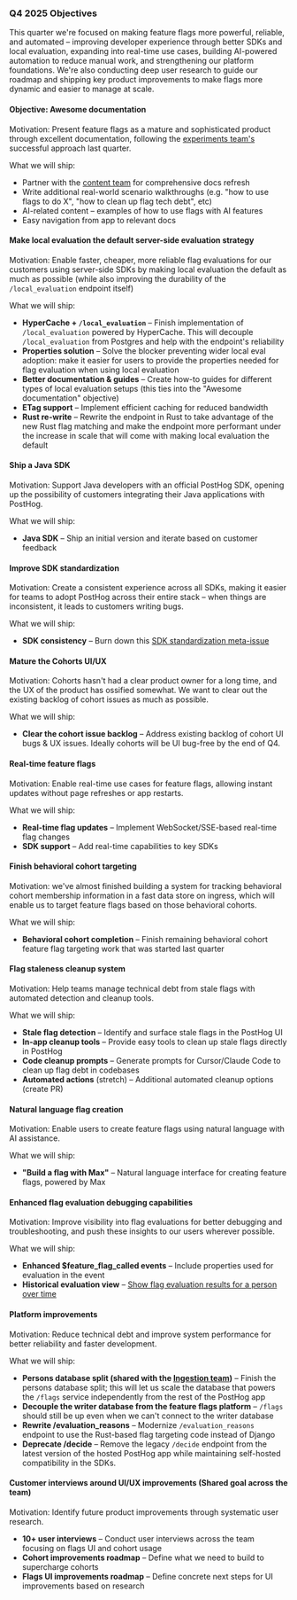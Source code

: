 ### Q4 2025 Objectives
This quarter we're focused on making feature flags more powerful, reliable, and automated – improving developer experience through better SDKs and local evaluation, expanding into real-time use cases, building AI-powered automation to reduce manual work, and strengthening our platform foundations. We're also conducting deep user research to guide our roadmap and shipping key product improvements to make flags more dynamic and easier to manage at scale.


#### Objective: Awesome documentation <TeamMember name="Dylan Martin" photo />
Motivation: Present feature flags as a mature and sophisticated product through excellent documentation, following the [experiments team's](/team/experiments) successful approach last quarter.

What we will ship:
* Partner with the [content team](/teams/content) for comprehensive docs refresh
* Write additional real-world scenario walkthroughs (e.g. "how to use flags to do X", "how to clean up flag tech debt", etc)
* AI-related content – examples of how to use flags with AI features
* Easy navigation from app to relevant docs

#### Make local evaluation the default server-side evaluation strategy <TeamMember name="Dylan Martin" photo /> <TeamMember name="Phil Haack" photo />
Motivation: Enable faster, cheaper, more reliable flag evaluations for our customers using server-side SDKs by making local evaluation the default as much as possible (while also improving the durability of the `/local_evaluation` endpoint itself)

What we will ship:
* **HyperCache + `/local_evaluation`** – Finish implementation of `/local_evaluation` powered by HyperCache. This will decouple `/local_evaluation` from Postgres and help with the endpoint's reliability <TeamMember name="Phil Haack" photo />
* **Properties solution** – Solve the blocker preventing wider local eval adoption: make it easier for users to provide the properties needed for flag evaluation when using local evaluation <TeamMember name="Dylan Martin" photo /> <TeamMember name="Phil Haack" photo />
* **Better documentation & guides** – Create how-to guides for different types of local evaluation setups (this ties into the "Awesome documentation" objective) <TeamMember name="Dylan Martin" photo />
* **ETag support** – Implement efficient caching for reduced bandwidth <TeamMember name="Phil Haack" photo /> 
* **Rust re-write** – Rewrite the endpoint in Rust to take advantage of the new Rust flag matching and make the endpoint more performant under the increase in scale that will come with making local evaluation the default <TeamMember name="Phil Haack" photo />

#### Ship a Java SDK <TeamMember name="Dustin Byrne" photo />
Motivation: Support Java developers with an official PostHog SDK, opening up the possibility of customers integrating their Java applications with PostHog.

What we will ship:
* **Java SDK** – Ship an initial version and iterate based on customer feedback

#### Improve SDK standardization <TeamMember name="Dustin Byrne" photo />
Motivation: Create a consistent experience across all SDKs, making it easier for teams to adopt PostHog across their entire stack – when things are inconsistent, it leads to customers writing bugs.

What we will ship:
* **SDK consistency** – Burn down this [SDK standardization meta-issue](https://github.com/PostHog/posthog/issues/31425)

#### Mature the Cohorts UI/UX <TeamMember name="Gustavo Henrique Strassburger" photo />
Motivation: Cohorts hasn't had a clear product owner for a long time, and the UX of the product has ossified somewhat. We want to clear out the existing backlog of cohort issues as much as possible.

What we will ship:
* **Clear the cohort issue backlog** – Address existing backlog of cohort UI bugs & UX issues. Ideally cohorts will be UI bug-free by the end of Q4.

#### Real-time feature flags <TeamMember name="Gustavo Henrique Strassburger" photo />
Motivation: Enable real-time use cases for feature flags, allowing instant updates without page refreshes or app restarts.

What we will ship:
* **Real-time flag updates** – Implement WebSocket/SSE-based real-time flag changes
* **SDK support** – Add real-time capabilities to key SDKs

#### Finish behavioral cohort targeting <TeamMember name="Dylan Martin" photo />
Motivation: we've almost finished building a system for tracking behavioral cohort membership information in a fast data store on ingress, which will enable us to target feature flags based on those behavioral cohorts.

What we will ship:
* **Behavioral cohort completion** – Finish remaining behavioral cohort feature flag targeting work that was started last quarter

#### Flag staleness cleanup system <TeamMember name="Phil Haack" photo />
Motivation: Help teams manage technical debt from stale flags with automated detection and cleanup tools.

What we will ship:
* **Stale flag detection** – Identify and surface stale flags in the PostHog UI
* **In-app cleanup tools** – Provide easy tools to clean up stale flags directly in PostHog
* **Code cleanup prompts** – Generate prompts for Cursor/Claude Code to clean up flag debt in codebases
* **Automated actions** (stretch) – Additional automated cleanup options (create PR)

#### Natural language flag creation <TeamMember name="Phil Haack" photo />
Motivation: Enable users to create feature flags using natural language with AI assistance.

What we will ship:
* **"Build a flag with Max"** – Natural language interface for creating feature flags, powered by Max

#### Enhanced flag evaluation debugging capabilities <TeamMember name="Dylan Martin" photo />
Motivation: Improve visibility into flag evaluations for better debugging and troubleshooting, and push these insights to our users wherever possible.

What we will ship:
* **Enhanced $feature_flag_called events** – Include properties used for evaluation in the event
* **Historical evaluation view** – [Show flag evaluation results for a person over time](https://github.com/PostHog/posthog/issues/38669)

#### Platform improvements <TeamMember name="Dylan Martin" photo />
Motivation: Reduce technical debt and improve system performance for better reliability and faster development.

What we will ship:
* **Persons database split (shared with the [Ingestion team](/teams/ingestion))** – Finish the persons database split; this will let us scale the database that powers the `/flags` service independently from the rest of the PostHog app
* **Decouple the writer database from the feature flags platform** – `/flags` should still be up even when we can't connect to the writer database
* **Rewrite /evaluation_reasons** – Modernize `/evaluation_reasons` endpoint to use the Rust-based flag targeting code instead of Django
* **Deprecate /decide** – Remove the legacy `/decide` endpoint from the latest version of the hosted PostHog app while maintaining self-hosted compatibility in the SDKs.

#### Customer interviews around UI/UX improvements (Shared goal across the team)
Motivation: Identify future product improvements through systematic user research.

* **10+ user interviews** – Conduct user interviews across the team focusing on flags UI and cohort usage
* **Cohort improvements roadmap** – Define what we need to build to supercharge cohorts
* **Flags UI improvements roadmap** – Define concrete next steps for UI improvements based on research